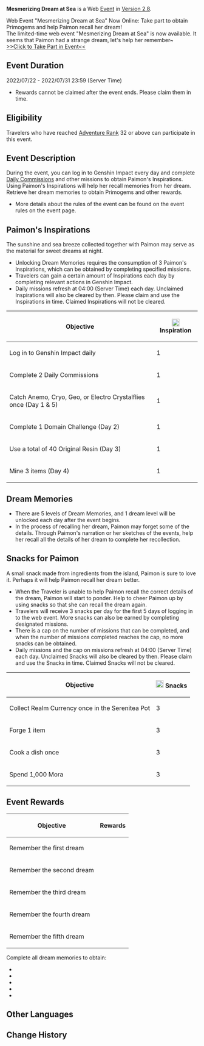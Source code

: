 {{EventTabs}}
{{Event
|name              = Mesmerizing Dream at Sea
|image             = Mesmerizing Dream at Sea.png
|type              = Web
|time_known        = yes
|time_start        = 2022-07-22 12:00:00
|time_end          = 2022-07-31 23:59:59
|link              = 
|link2             = https://act.hoyoverse.com/ys/event/e20220722dream-6bgs/index.html
|link2name         = Event Page
|character         = Paimon;Traveler;Kaedehara Kazuha;Xinyan;Fischl;Mona
}}
'''Mesmerizing Dream at Sea''' is a Web [[Event]] in [[Version 2.8]].

Web Event "Mesmerizing Dream at Sea" Now Online: Take part to obtain Primogems and help Paimon recall her dream!<br />The limited-time web event "Mesmerizing Dream at Sea" is now available. It seems that Paimon had a strange dream, let's help her remember~<br />[https://act.hoyoverse.com/ys/event/e20220722dream-6bgs/index.html >>Click to Take Part in Event<<]

==Event Duration==
2022/07/22 - 2022/07/31 23:59 (Server Time)
* Rewards cannot be claimed after the event ends. Please claim them in time.

==Eligibility==
Travelers who have reached [[Adventure Rank]] 32 or above can participate in this event.

==Event Description==
During the event, you can log in to Genshin Impact every day and complete [[Daily Commission]]s and other missions to obtain Paimon's Inspirations. Using Paimon's Inspirations will help her recall memories from her dream. Retrieve her dream memories to obtain Primogems and other rewards.
* More details about the rules of the event can be found on the event rules on the event page.

==Paimon's Inspirations==
The sunshine and sea breeze collected together with Paimon may serve as the material for sweet dreams at night.
*Unlocking Dream Memories requires the consumption of 3 Paimon's Inspirations, which can be obtained by completing specified missions.
*Travelers can gain a certain amount of Inspirations each day by completing relevant actions in Genshin Impact.
*Daily missions refresh at 04:00 (Server Time) each day. Unclaimed Inspirations will also be cleared by then. Please claim and use the Inspirations in time. Claimed Inspirations will not be cleared.
{| class="article-table"
!Objective
![[File:MDaS Inspiration.png|20px]] Inspiration
|-
|Log in to Genshin Impact daily
|1
|-
|Complete 2 Daily Commissions
|1
|-
|Catch Anemo, Cryo, Geo, or Electro Crystalflies once (Day 1 & 5)
|1
|-
|Complete 1 Domain Challenge (Day 2)
|1
|-
|Use a total of 40 Original Resin (Day 3)
|1
|-
|Mine 3 items (Day 4)
|1
|}
==Dream Memories==
*There are 5 levels of Dream Memories, and 1 dream level will be unlocked each day after the event begins.
*In the process of recalling her dream, Paimon may forget some of the details. Through Paimon's narration or her sketches of the events, help her recall all the details of her dream to complete her recollection.
==Snacks for Paimon==
A small snack made from ingredients from the island, Paimon is sure to love it.
Perhaps it will help Paimon recall her dream better.

*When the Traveler is unable to help Paimon recall the correct details of the dream, Paimon will start to ponder. Help to cheer Paimon up by using snacks so that she can recall the dream again.
*Travelers will receive 3 snacks per day for the first 5 days of logging in to the web event. More snacks can also be earned by completing designated missions.
*There is a cap on the number of missions that can be completed, and when the number of missions completed reaches the cap, no more snacks can be obtained.
*Daily missions and the cap on missions refresh at 04:00 (Server Time) each day. Unclaimed Snacks will also be cleared by then. Please claim and use the Snacks in time. Claimed Snacks will not be cleared.
{| class="article-table"
!Objective
![[File:MDaS Snacks for Paimon.png|20px]] Snacks
|-
|Collect Realm Currency once in the Serenitea Pot
|3
|-
|Forge 1 item
|3
|-
|Cook a dish once
|3
|-
|Spend 1,000 Mora
|3
|}

==Event Rewards==
{| class="article-table"
!Objective
!Rewards
|-
|Remember the first dream
|{{Card|Primogem|20}}{{Card|Mora|30,000}}
|-
|Remember the second dream
|{{Card|Hero's Wit|3}}{{Card|Mystic Enhancement Ore|4}}{{Card|Sanctifying Unction|2}}
|-
|Remember the third dream
|{{Card|Primogem|30}}{{Card|Mora|30,000}}
|-
|Remember the fourth dream
|{{Card|Hero's Wit|3}}{{Card|Mystic Enhancement Ore|4}}{{Card|Sanctifying Unction|2}}
|-
|Remember the fifth dream
|{{Card|Primogem|30}}{{Card|Mora|30,000}}
|}

Complete all dream memories to obtain:
* {{Item|Primogem|x=80}}
* {{Item|Hero's Wit|x=6}}
* {{Item|Mystic Enhancement Ore|x=8}}
* {{Item|Sanctifying Unction|x=4}}
* {{Item|Mora|x=90,000}}

==Other Languages==
{{Other Languages
|en      = Mesmerizing Dream at Sea
|zhs     = 海上绮梦录
|zhs_rm  = Hǎishàng Qǐmèng-lù
|zht     = 海上綺夢錄
|zht_rm  = Hǎishàng Qǐmèng-lù
|zh_tl   = Records of the Beautiful Dream at Sea
|ja      = 海にキラキラ浮かぶ夢
|ja_rm   = Umi ni Kira Kira Ukabu Yume
|ja_tl   = 
|ko      = 바다 위 아름다운 꿈
|ko_rm   = Bada Wi Areumdaun Kkum
|ko_tl   = Beautiful Dream on the Sea
|es      = Sueños de aventuras en el mar
|es_tl   = Dreams of Adventures at Sea
|fr      = Doux rêves marins
|fr_tl   = Sweet Marine Dreams
|ru      = Сладкие сны у моря
|ru_tl   = 
|th      = บันทึกฝันมหัศจรรย์บนท้องทะเล
|th_rm   = 
|th_tl   = 
|vi      = Giấc Mơ Biển Diệu Kỳ
|vi_tl   = 
|de      = Träume vom Meer
|de_tl   = Dreams of the Sea
|id      = Kenangan Mimpi di Lautan
|id_tl   = Dream Memories in the Ocean
|pt      = Memórias de Sonhos no Mar
|pt_tl   = 
}}

==Change History==
{{Change History|2.8}}